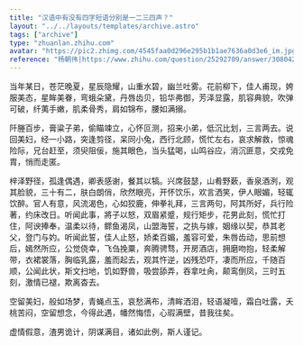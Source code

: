 ```yaml
---
title: "汉语中有没有四字短语分别是一二三四声？"
layout: "../../layouts/templates/archive.astro"
tags: ["archive"]
type: "zhuanlan.zhihu.com"
avatar: "https://pic2.zhimg.com/4545faa0d296e295b1b1ae7636a0d3e6_im.jpg"
reference: "杨朝伟|https://www.zhihu.com/question/25292709/answer/30804233"
---
```


当年某日，苍茫晚夏，星辰隐耀，山重水碧，幽兰吐雾。花前柳下，佳人甫现，姱服美态，星眸美眷，弯蛾朵黛，丹唇齿贝，铅华弗御，芳泽显露，肌容典貌，吹弹可破，纤荑手嫩，肌柔骨秀，肩如锦布，腰如满搦。

阡塍百步，膏粱子弟，偷瞄竦立，心怀叵测，招来小弟，低沉比划，三言两去。说回美妇，经一小路，突逢剪径，呆同小兔，西行北顾，慌忙左右，哀求解救，惊魂险际，兄台赶至，须臾阻佞，施其眼色，当头猛喝，山鸣谷应，消沉匪意，交戎免胄，悄而走匿。

梓泽野径，孤逢偶遇，卿表感谢，餐其以犒。兴席鼓瑟，山肴野蔌，香泉酒洌，观其脸貌，三十有二，肤白朗俏，欣然眼亮，开怀饮乐，欢言洒笑，伊人眼媚，轻辄饮醉。官人有意，风流渴色，心如狡鹿，伸拳礼拜，三言两句，阿其所好，兵行险著，约床改日。听闻此事，將子以怒，双眉紧蹙，规行矩步，花男此刻，慌忙打住，阿谀捧奉，温柔以待，鳏鱼渴凤，山盟海誓，之执与嫁，姻缘以契，恭其老父，登门与妁。听闻此誓，佳人止怒，娇柔百媚，羞容可爱，朱唇齿动，思前想后，嫣然所应，公觉侥幸，飞刍挽粟，奔腾骋骛，开房酒店，拥磨吻抱，轻柔解带，衣裙裳落，胸临乳露，羞而起去，观其忤逆，凶残恐吓，凄而所应，千随百顺，公闻此状，斯文扫地，饥如野兽，吸尝舔弄，吞拿吐肏，颠鸾倒凤，三时五刻，激情已褪，欺离杳去。

空留美妇，般如场梦，青蝇点玉，哀愁满布，清眸洒泪，轻语凝噎，霜白吐露，夭桃苦闷，空留想念，今得此遇，幡然悔悟，心瑕满壁，昔我往矣。

虚情假意，渣男诡计，阴谋满目，诸如此例，斯人谨记。
